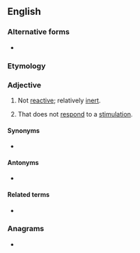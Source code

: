 ==English==

===Alternative forms===
* {{l|en|un-reactive}}

===Etymology===
{{prefix|un|reactive|lang=en}}

===Adjective===
{{en-adj}}

# {{label|en|chemistry}} Not [[reactive]]; relatively [[inert]].
# {{label|en|psychology}} That does not [[respond]] to a [[stimulation]].

====Synonyms====
* {{l|en|nonreactive}}

====Antonyms====
* {{l|en|reactive}}

====Related terms====
* {{l|en|unreactivity}}

===Anagrams===
* {{l|en|uncreative}}